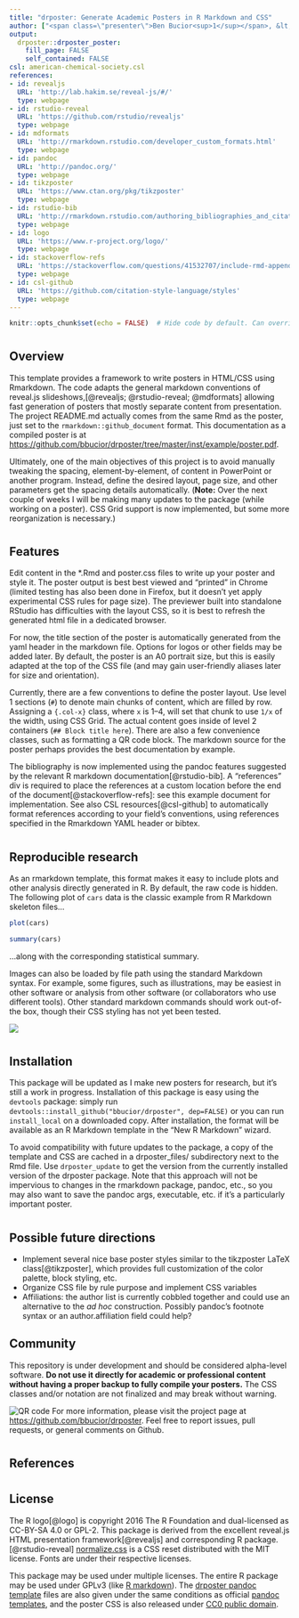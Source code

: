 ```yaml
---
title: "drposter: Generate Academic Posters in R Markdown and CSS"
author: ["<span class=\"presenter\">Ben Bucior<sup>1</sup></span>, &lt;Your name here&gt;<sup>2</sup><ol class=\"affiliations\"><li>Northwestern University, Evanston, IL, USA</li><li>Earth</li></ol>"]
output:
  drposter::drposter_poster:
    fill_page: FALSE
    self_contained: FALSE
csl: american-chemical-society.csl
references:
- id: revealjs
  URL: 'http://lab.hakim.se/reveal-js/#/'
  type: webpage
- id: rstudio-reveal
  URL: 'https://github.com/rstudio/revealjs'
  type: webpage
- id: mdformats
  URL: 'http://rmarkdown.rstudio.com/developer_custom_formats.html'
  type: webpage
- id: pandoc
  URL: 'http://pandoc.org/'
  type: webpage
- id: tikzposter
  URL: 'https://www.ctan.org/pkg/tikzposter'
  type: webpage
- id: rstudio-bib
  URL: 'http://rmarkdown.rstudio.com/authoring_bibliographies_and_citations.html'
  type: webpage
- id: logo
  URL: 'https://www.r-project.org/logo/'
  type: webpage
- id: stackoverflow-refs
  URL: 'https://stackoverflow.com/questions/41532707/include-rmd-appendix-after-references'
  type: webpage
- id: csl-github
  URL: 'https://github.com/citation-style-language/styles'
  type: webpage
---
```


```r
knitr::opts_chunk$set(echo = FALSE)  # Hide code by default. Can override chunk-by-chunk
```

<!-- The name drposter came from a convoluted pun: it's a poster based on R, M.D. files (not a real doctor),
and it also generates academic posters for PhD's and others. -->

# {.col-1}

## Overview

This template provides a framework to write posters in HTML/CSS using Rmarkdown.  The code adapts the general markdown conventions of reveal.js slideshows,[@revealjs; @rstudio-reveal; @mdformats] allowing fast generation of posters that mostly separate content from presentation.  The project README.md actually comes from the same Rmd as the poster, just set to the `rmarkdown::github_document` format.  This documentation as a compiled poster is at <https://github.com/bbucior/drposter/tree/master/inst/example/poster.pdf>.

Ultimately, one of the main objectives of this project is to avoid manually tweaking the spacing, element-by-element, of content in PowerPoint or another program.  Instead, define the desired layout, page size, and other parameters get the spacing details automatically.
<span class="warning">(<strong>Note:</strong> Over the next couple of weeks I will be making many updates to the package (while working on a poster).  CSS Grid support is now implemented, but some more reorganization is necessary.)</span>


# {.col-2 .theme-minimalist}

## Features

Edit content in the *.Rmd and poster.css files to write up your poster and style it.  The poster output is best best viewed and "printed" in Chrome (limited testing has also been done in Firefox, but it doesn't yet apply experimental CSS rules for page size).  The previewer built into standalone RStudio has difficulties with the layout CSS, so it is best to refresh the generated html file in a dedicated browser.

For now, the title section of the poster is automatically generated from the yaml header in the markdown file.  Options for logos or other fields may be added later.  By default, the poster is an A0 portrait size, but this is easily adapted at the top of the CSS file (and may gain user-friendly aliases later for size and orientation).

Currently, there are a few conventions to define the poster layout.  Use level 1 sections (`#`) to denote main chunks of content, which are filled by row.  Assigning a `{.col-x}` class, where `x` is 1--4, will set that chunk to use `1/x` of the width, using CSS Grid.  The actual content goes inside of level 2 containers (`## Block title here`).  There are also a few convenience classes, such as formatting a QR code block.  The markdown source for the poster perhaps provides the best documentation by example.

The bibliography is now implemented using the pandoc features suggested by the relevant R markdown documentation[@rstudio-bib].  A "references" div is required to place the references at a custom location before the end of the document[@stackoverflow-refs]: see this example document for implementation.  See also CSL resources[@csl-github] to automatically format references according to your field's conventions, using references specified in the Rmarkdown YAML header or bibtex.

# {.col-2}

## Reproducible research

As an rmarkdown template, this format makes it easy to include plots and other analysis directly generated in R.  By default, the raw code is hidden.  The following plot of `cars` data is the classic example from R Markdown skeleton files...

```r
plot(cars)
```

```r
summary(cars)
```

...along with the corresponding statistical summary.

Images can also be loaded by file path using the standard Markdown syntax.  For example, some figures, such as illustrations, may be easiest in other software or analysis from other software (or collaborators who use different tools).  Other standard markdown commands should work out-of-the box, though their CSS styling has not yet been tested.

![](Resources/Rlogo.svg)


# {.col-2}
<!-- this will be the start of a new row -->

## Installation

This package will be updated as I make new posters for research, but it's still a work in progress.  Installation of this package is easy using the `devtools` package: simply run `devtools::install_github("bbucior/drposter", dep=FALSE)` or you can run `install_local` on a downloaded copy.  After installation, the format will be available as an R Markdown template in the "New R Markdown" wizard.

To avoid compatibility with future updates to the package, a copy of the template and CSS are cached in a drposter_files/ subdirectory next to the Rmd file.  Use `drposter_update` to get the version from the currently installed version of the drposter package.  Note that this approach will not be impervious to changes in the rmarkdown package, pandoc, etc., so you may also want to save the pandoc args, executable, etc. if it's a particularly important poster.



# {.col-2}

## Possible future directions

* Implement several nice base poster styles similar to the tikzposter LaTeX class[@tikzposter], which provides full customization of the color palette, block styling, etc.
* Organize CSS file by rule purpose and implement CSS variables
* Affiliations: the author list is currently cobbled together and could use an alternative to the _ad hoc_ construction.  Possibly pandoc's footnote syntax or an author.affiliation field could help?

## Community {style="--header-color:darkred; --other-color-for-h2-gradient:red;"}

<div class="fullwidth warning">
This repository is under development and should be considered alpha-level software.  **Do not use it directly for academic or professional content without having a proper backup to fully compile your posters.**  The CSS classes and/or notation are not finalized and may break without warning.
</div>

<p class="qr">
![QR code](Resources/qr_code.png)
For more information, please visit the project page at <https://github.com/bbucior/drposter>.  Feel free to report issues, pull requests, or general comments on Github.
</p>


# {.col-2}

## References
<div id="refs" class="references"></div>

# {.col-2}

## License

The R logo[@logo] is copyright 2016 The R Foundation and dual-licensed as CC-BY-SA 4.0 or GPL-2.
This package is derived from the excellent reveal.js HTML presentation framework[@revealjs] and corresponding R package.[@rstudio-reveal]  [normalize.css](https://github.com/necolas/normalize.css) is a CSS reset distributed with the MIT license.  Fonts are under their respective licenses.

This package may be used under multiple licenses.  The entire R package may be used under GPLv3 (like [R markdown](https://github.com/rstudio/rmarkdown)).  The [drposter pandoc template](https://github.com/bbucior/drposter/tree/master/inst/rmarkdown/templates/drposter/skeleton/drposter_files) files are also given under the same conditions as official [pandoc templates](https://github.com/jgm/pandoc/tree/master/data/templates), and the poster CSS is also released under [CC0 public domain](https://creativecommons.org/publicdomain/zero/1.0/).

